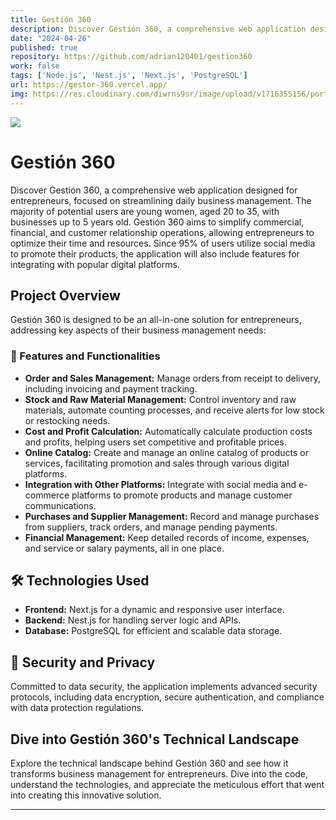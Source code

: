 ```yaml
---
title: Gestión 360
description: Discover Gestión 360, a comprehensive web application designed for entrepreneurs, focused on streamlining daily business management. Simplify commercial, financial, and customer relationship operations, optimizing your time and resources. Integration with popular digital platforms makes it easier to promote and sell products online.
date: "2024-04-26"
published: true
repository: https://github.com/adrian120401/gestion360
work: false
tags: ['Node.js', 'Nest.js', 'Next.js', 'PostgreSQL']
url: https://gestor-360.vercel.app/
img: https://res.cloudinary.com/diwrns9sr/image/upload/v1716355156/portafolio/fok2immvm3iyc4gxzjaj.png
---
```



[![](https://res.cloudinary.com/diwrns9sr/image/upload/v1716355156/portafolio/fok2immvm3iyc4gxzjaj.png)](https://gestor-360.vercel.app/)

# Gestión 360

Discover Gestión 360, a comprehensive web application designed for entrepreneurs, focused on streamlining daily business management. The majority of potential users are young women, aged 20 to 35, with businesses up to 5 years old. Gestión 360 aims to simplify commercial, financial, and customer relationship operations, allowing entrepreneurs to optimize their time and resources. Since 95% of users utilize social media to promote their products, the application will also include features for integrating with popular digital platforms.

## Project Overview

Gestión 360 is designed to be an all-in-one solution for entrepreneurs, addressing key aspects of their business management needs:

### 🚀 Features and Functionalities

- **Order and Sales Management:** Manage orders from receipt to delivery, including invoicing and payment tracking.
- **Stock and Raw Material Management:** Control inventory and raw materials, automate counting processes, and receive alerts for low stock or restocking needs.
- **Cost and Profit Calculation:** Automatically calculate production costs and profits, helping users set competitive and profitable prices.
- **Online Catalog:** Create and manage an online catalog of products or services, facilitating promotion and sales through various digital platforms.
- **Integration with Other Platforms:** Integrate with social media and e-commerce platforms to promote products and manage customer communications.
- **Purchases and Supplier Management:** Record and manage purchases from suppliers, track orders, and manage pending payments.
- **Financial Management:** Keep detailed records of income, expenses, and service or salary payments, all in one place.

## 🛠️ Technologies Used

- **Frontend:** Next.js for a dynamic and responsive user interface.
- **Backend:** Nest.js for handling server logic and APIs.
- **Database:** PostgreSQL for efficient and scalable data storage.

## 🔐 Security and Privacy

Committed to data security, the application implements advanced security protocols, including data encryption, secure authentication, and compliance with data protection regulations.

## Dive into Gestión 360's Technical Landscape

Explore the technical landscape behind Gestión 360 and see how it transforms business management for entrepreneurs. Dive into the code, understand the technologies, and appreciate the meticulous effort that went into creating this innovative solution.

---